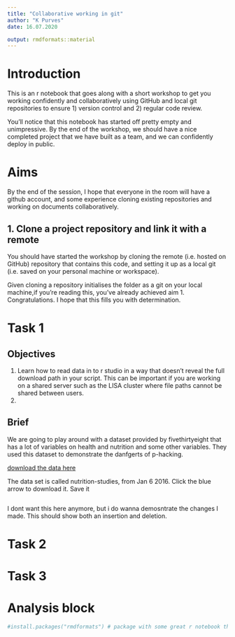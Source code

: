 ```yaml
---
title: "Collaborative working in git"
author: "K Purves"
date: 16.07.2020

output: rmdformats::material
---
```


# Introduction

This is an r notebook that goes along with a short workshop to get you working confidently and collaboratively using GitHub and local git repositories to ensure 1) version control and 2) regular code review.

You'll notice that this notebook has started off pretty empty and unimpressive. By the end of the workshop, we should have a nice completed project that we have built as a team, and we can confidently deploy in public. 

# Aims

By the end of the session, I hope that everyone in the room will have a github account, and some experience cloning existing repositories and working on documents collaboratively. 

## 1. Clone a project repository and link it with a remote

You should have started the workshop by cloning the remote (i.e. hosted on GitHub) repository that contains this code, and setting it up as a local git (i.e. saved on your personal machine or workspace).

Given cloning a repository initialises the folder as a git on your local machine,if you're reading this, you've already achieved aim 1. Congratulations. I hope that this fills you with determination. 

# Task 1 

## Objectives 

1. Learn how to read data in to r studio in a way that doesn't reveal the full download path in your script. This can be important if you are working on a shared server such as the LISA cluster where file paths cannot be shared between users.  
2. 

## Brief

We are going to play around with a dataset provided by fivethirtyeight that has a lot of variables on health and nutrition and some other variables. They used this dataset to demonstrate the danfgerts of p-hacking. 

[download the data here](https://data.fivethirtyeight.com/)

The data set is called nutrition-studies, from Jan 6 2016. Click the blue arrow to download it. Save it  


```r



```

I dont want this here anymore, but i do wanna demosntrate the changes I made. This should show both an insertion and deletion.

# Task 2

# Task 3



# Analysis block

```r

#install.packages("rmdformats") # package with some great r notebook themes to play around with. Im testing some out.

```




